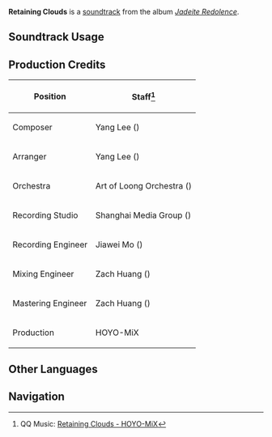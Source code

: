 {{Soundtrack Infobox
|image          = Jadeite Redolence.png
|album          = Jadeite Redolence
|disc           = 2
|number         = 48
|featured       =
|featured2      =
|featured3      =
|featured_disc  =
|featured_disc2 =
|featured_disc3 =
|youtube_id     = G2sdzDyekjQ
|spotify_id     = 0rC3BiW7WO3HoiV9ILQWA2
|previous       = Fujin's Chant
|next           = Past Yearning
}}
'''Retaining Clouds''' is a [[soundtrack]] from the album ''[[Jadeite Redolence]]''.

==Soundtrack Usage==
{{Soundtrack Usage
|domain = Lovely Dreams (Domain)
}}
<!--
==Other Arrangements==
{{Files by Category Gallery|Media Using an Unreleased Arrangement of {{subst:#titleparts:{{subst:PAGENAME}}}} Soundtrack}}
-->
==Production Credits==
{| class="wikitable sortable"
|-
! Position
! Staff<ref>QQ Music: [https://y.qq.com/n/ryqq/songDetail/003iC9Cs24nzDo {{zh|闲揽九霄云}} Retaining Clouds - HOYO-MiX]</ref>
|-
! Composer
| Yang Lee ({{zh|李洋}})
|-
! Arranger
| Yang Lee ({{zh|李洋}})
|-
! Orchestra
| Art of Loong Orchestra ({{zh|龙之艺交响乐团}})
|-
! Recording Studio
| Shanghai Media Group ({{zh|上海广播大厦}})
|-
! Recording Engineer
| Jiawei Mo ({{zh|莫家伟}})
|-
! Mixing Engineer
| Zach Huang ({{zh|黄巍}})
|-
! Mastering Engineer
| Zach Huang ({{zh|黄巍}})
|-
! Production
| HOYO-MiX
|}
<!--
==Trivia==
* <section begin="CloudRetainerLeitmotif1" />The following soundtracks share a leitmotif:
** [[Retaining Clouds]]
** Xianyun Teaser OST<section end="CloudRetainerLeitmotif1" />
-->
==Other Languages==
{{Other Languages
|default_hidden = 1
|en       = Retaining Clouds
|zhs      = 闲揽九霄云
|zhs_rm   = Xián Lǎn Jiǔxiāo Yún
|zht      = 閒攬九霄雲
|zht_rm   = Xián Lǎn Jiǔxiāo Yún
|zh_tl    = Retaining the Heavenly Clouds
|ja       = 九霄の雲
|ja_rm    = Kyuushou no Kumo
|ja_tl    = Heavenly Clouds
}}
<!--
==References==
{{Reflist}}
-->

==Navigation==
{{Soundtrack Navbox|Jadeite Redolence}}